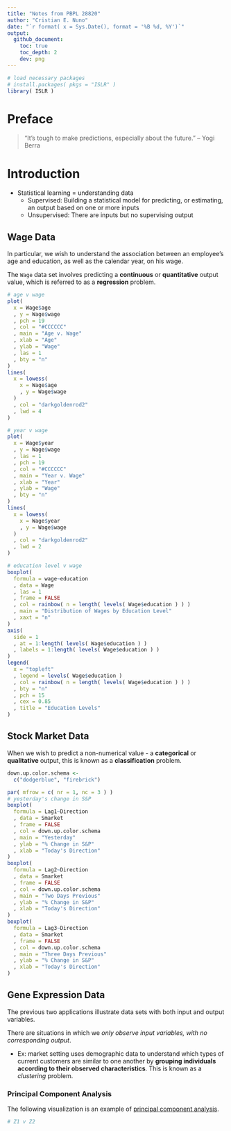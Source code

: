 ```yaml
---
title: "Notes from PBPL 28820"
author: "Cristian E. Nuno"
date: "`r format( x = Sys.Date(), format = '%B %d, %Y')`"
output: 
  github_document:
    toc: true
    toc_depth: 2
    dev: png
---
```


```r
# load necessary packages
# install.packages( pkgs = "ISLR" )
library( ISLR )
```

# Preface

> “It’s tough to make predictions, especially about the future.” – Yogi Berra

# Introduction

* Statistical learning = understanding data
    + Supervised: Building a statistical model for predicting, or estimating, an output based on one or more inputs
    + Unsupervised: There are inputs but no supervising output

## Wage Data

In particular, we wish to understand the association between an employee’s age and education, as well as the calendar year, on his wage.

The `Wage` data set involves predicting a **continuous** or **quantitative** output value, which is referred to as a **regression** problem.

```r
# age v wage
plot(
  x = Wage$age
  , y = Wage$wage
  , pch = 19
  , col = "#CCCCCC"
  , main = "Age v. Wage"
  , xlab = "Age"
  , ylab = "Wage"
  , las = 1
  , bty = "n"
)
lines( 
  x = lowess(
    x = Wage$age
    , y = Wage$wage
  )
  , col = "darkgoldenrod2"
  , lwd = 4
)

# year v wage
plot(
  x = Wage$year
  , y = Wage$wage
  , las = 1
  , pch = 19
  , col = "#CCCCCC"
  , main = "Year v. Wage"
  , xlab = "Year"
  , ylab = "Wage"
  , bty = "n"
)
lines(
  x = lowess(
    x = Wage$year
    , y = Wage$wage
  )
  , col = "darkgoldenrod2"
  , lwd = 2
)

# education level v wage
boxplot(
  formula = wage~education
  , data = Wage
  , las = 1
  , frame = FALSE
  , col = rainbow( n = length( levels( Wage$education ) ) )
  , main = "Distribution of Wages by Education Level"
  , xaxt = "n"
)
axis(
  side = 1
  , at = 1:length( levels( Wage$education ) )
  , labels = 1:length( levels( Wage$education ) )
)
legend(
  x = "topleft"
  , legend = levels( Wage$education )
  , col = rainbow( n = length( levels( Wage$education ) ) )
  , bty = "n"
  , pch = 15
  , cex = 0.85
  , title = "Education Levels"
)
```

## Stock Market Data

When we wish to predict a non-numerical value - a **categorical** or **qualitative** output, this is known as a **classification** problem. 

```r
down.up.color.schema <-
  c("dodgerblue", "firebrick")

par( mfrow = c( nr = 1, nc = 3 ) )
# yesterday's change in S&P
boxplot(
  formula = Lag1~Direction
  , data = Smarket
  , frame = FALSE
  , col = down.up.color.schema
  , main = "Yesterday"
  , ylab = "% Change in S&P"
  , xlab = "Today's Direction"
)
boxplot(
  formula = Lag2~Direction
  , data = Smarket
  , frame = FALSE
  , col = down.up.color.schema
  , main = "Two Days Previous"
  , ylab = "% Change in S&P"
  , xlab = "Today's Direction"
)
boxplot(
  formula = Lag3~Direction
  , data = Smarket
  , frame = FALSE
  , col = down.up.color.schema
  , main = "Three Days Previous"
  , ylab = "% Change in S&P"
  , xlab = "Today's Direction"
)
```

## Gene Expression Data

The previous two applications illustrate data sets with both input and output variables.

There are situations in which we *only observe input variables, with no corresponding output*.

* Ex: market setting uses demographic data to understand which types of current customers are similar to one another by **grouping individuals according to their observed characteristics**. This is known as a *clustering* problem.

### Principal Component Analysis

The following visualization is an example of [principal component analysis](https://tgmstat.wordpress.com/2013/11/21/introduction-to-principal-component-analysis-pca/).

```r

# Z1 v Z2

```




